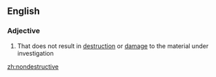 ==English==
===Adjective===
{{en-adj}}
# That does not result in [[destruction]] or [[damage]] to the material under investigation

[[zh:nondestructive]]